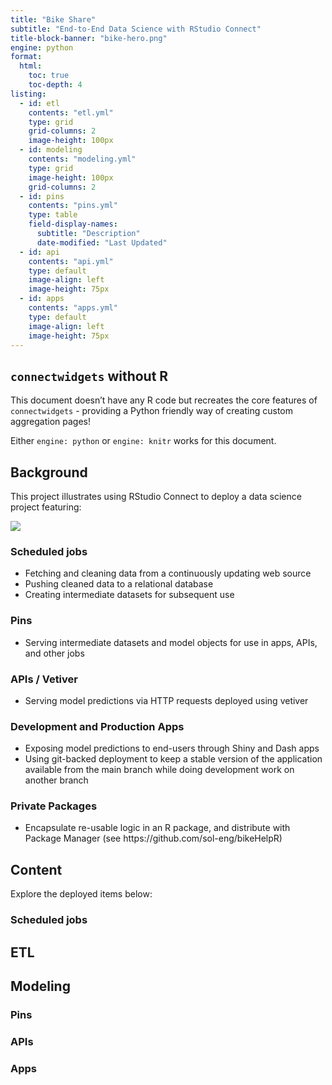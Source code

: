 ```yaml
---
title: "Bike Share"
subtitle: "End-to-End Data Science with RStudio Connect"
title-block-banner: "bike-hero.png"
engine: python
format: 
  html:
    toc: true
    toc-depth: 4
listing: 
  - id: etl
    contents: "etl.yml"
    type: grid
    grid-columns: 2
    image-height: 100px
  - id: modeling
    contents: "modeling.yml"
    type: grid
    image-height: 100px
    grid-columns: 2
  - id: pins
    contents: "pins.yml"
    type: table
    field-display-names: 
      subtitle: "Description"
      date-modified: "Last Updated"
  - id: api
    contents: "api.yml"
    type: default
    image-align: left
    image-height: 75px
  - id: apps
    contents: "apps.yml"
    type: default
    image-align: left
    image-height: 75px
---
```


:::{.callout-tip}
## `connectwidgets` without R

This document doesn't have any R code but recreates the core features of `connectwidgets` - providing a Python friendly way of creating custom aggregation pages!

Either `engine: python` or `engine: knitr` works for this document.
:::


## Background


This project illustrates using RStudio Connect to deploy a data science project featuring:

![](https://github.com/sol-eng/bike_predict/raw/main/img/arrows.drawio.png)

### Scheduled jobs
- Fetching and cleaning data from a continuously updating web source
- Pushing cleaned data to a relational database
- Creating intermediate datasets for subsequent use

### Pins
- Serving intermediate datasets and model objects for use in apps, APIs, and other jobs

### APIs / Vetiver
- Serving model predictions via HTTP requests deployed using vetiver

### Development and Production Apps
- Exposing model predictions to end-users through Shiny and Dash apps
- Using git-backed deployment to keep a stable version of the application available from the main branch while doing development work on another branch

### Private Packages
- Encapsulate re-usable logic in an R package, and distribute with Package Manager (see https://github.com/sol-eng/bikeHelpR)

## Content



Explore the deployed items below:

### Scheduled jobs

::: {.panel-tabset}

## ETL

::: {#etl}
:::

## Modeling

::: {#modeling}
:::

:::

### Pins

::: {#pins}
:::

::: {#table}
:::

### APIs

::: {#api}
:::

### Apps

::: {#apps}
:::
